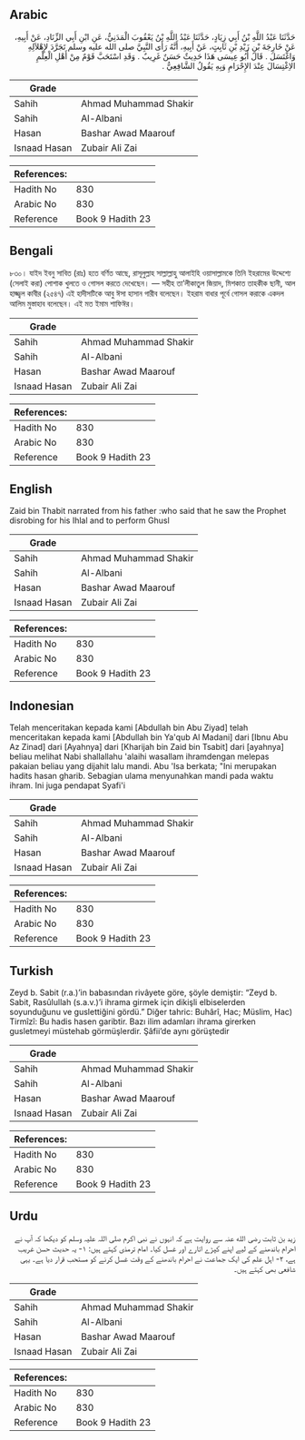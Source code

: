 ## Arabic


<div dir="rtl" lang="ar" style={{fontSize:'larger',backgroundColor:'#f8f9fa',padding:20}}>
حَدَّثَنَا عَبْدُ اللَّهِ بْنُ أَبِي زِيَادٍ، حَدَّثَنَا عَبْدُ اللَّهِ بْنُ يَعْقُوبَ الْمَدَنِيُّ، عَنِ ابْنِ أَبِي الزِّنَادِ، عَنْ أَبِيهِ، عَنْ خَارِجَةَ بْنِ زَيْدِ بْنِ ثَابِتٍ، عَنْ أَبِيهِ، أَنَّهُ رَأَى النَّبِيَّ صلى الله عليه وسلم تَجَرَّدَ لإِهْلاَلِهِ وَاغْتَسَلَ ‏.‏ قَالَ أَبُو عِيسَى هَذَا حَدِيثٌ حَسَنٌ غَرِيبٌ ‏.‏ وَقَدِ اسْتَحَبَّ قَوْمٌ مِنْ أَهْلِ الْعِلْمِ الاِغْتِسَالَ عِنْدَ الإِحْرَامِ وَبِهِ يَقُولُ الشَّافِعِيُّ ‏.‏
</div>
<div style={{backgroundColor:'#f8f9fa',padding:20, marginBottom: 10}}><table> <thead> <tr> <th>Grade</th> <th></th> </tr> </thead> <tbody> <tr><td>Sahih</td><td>Ahmad Muhammad Shakir</td></tr><tr><td>Sahih</td><td>Al-Albani</td></tr><tr><td>Hasan</td><td>Bashar Awad Maarouf</td></tr><tr><td>Isnaad Hasan</td><td>Zubair Ali Zai</td></tr></tbody></table><table> <thead> <tr> <th>References:</th> <th></th> </tr> </thead> <tbody><tr><td>Hadith No</td><td>830</td></tr><tr><td>Arabic No</td><td>830</td></tr><tr><td>Reference</td><td>Book 9 Hadith 23</td></tr></tbody></table></div>

## Bengali


<div dir="ltr" lang="bn" style={{fontSize:'larger',backgroundColor:'#f8f9fa',padding:20}}>
৮৩০। যাইদ ইবনু সাবিত (রাঃ) হতে বর্ণিত আছে, রাসূলুল্লাহ সাল্লাল্লাহু আলাইহি ওয়াসাল্লামকে তিনি ইহরামের উদ্দেশ্যে (সেলাই করা) পোশাক খুলতে ও গোসল করতে দেখেছেন। — সহীহ তা’লীকাতুল জিয়াদ, মিশকাত তাহকীক ছানী, আল হাজ্জ্বল কাবীর (২৫৪৭) এই হাদীসটিকে আবু ঈসা হাসান গারীব বলেছেন। ইহরাম বাধার পূর্বে গোসল করাকে একদল আলিম মুস্তাহাব বলেছেন। এই মত ইমাম শাফিঈর।
</div>
<div style={{backgroundColor:'#f8f9fa',padding:20, marginBottom: 10}}><table> <thead> <tr> <th>Grade</th> <th></th> </tr> </thead> <tbody> <tr><td>Sahih</td><td>Ahmad Muhammad Shakir</td></tr><tr><td>Sahih</td><td>Al-Albani</td></tr><tr><td>Hasan</td><td>Bashar Awad Maarouf</td></tr><tr><td>Isnaad Hasan</td><td>Zubair Ali Zai</td></tr></tbody></table><table> <thead> <tr> <th>References:</th> <th></th> </tr> </thead> <tbody><tr><td>Hadith No</td><td>830</td></tr><tr><td>Arabic No</td><td>830</td></tr><tr><td>Reference</td><td>Book 9 Hadith 23</td></tr></tbody></table></div>

## English


<div dir="ltr" lang="en" style={{fontSize:'larger',backgroundColor:'#f8f9fa',padding:20}}>
Zaid bin Thabit narrated from his father :who said that he saw the Prophet disrobing for his Ihlal and to perform Ghusl
</div>
<div style={{backgroundColor:'#f8f9fa',padding:20, marginBottom: 10}}><table> <thead> <tr> <th>Grade</th> <th></th> </tr> </thead> <tbody> <tr><td>Sahih</td><td>Ahmad Muhammad Shakir</td></tr><tr><td>Sahih</td><td>Al-Albani</td></tr><tr><td>Hasan</td><td>Bashar Awad Maarouf</td></tr><tr><td>Isnaad Hasan</td><td>Zubair Ali Zai</td></tr></tbody></table><table> <thead> <tr> <th>References:</th> <th></th> </tr> </thead> <tbody><tr><td>Hadith No</td><td>830</td></tr><tr><td>Arabic No</td><td>830</td></tr><tr><td>Reference</td><td>Book 9 Hadith 23</td></tr></tbody></table></div>

## Indonesian


<div dir="ltr" lang="id" style={{fontSize:'larger',backgroundColor:'#f8f9fa',padding:20}}>
Telah menceritakan kepada kami [Abdullah bin Abu Ziyad] telah menceritakan kepada kami [Abdullah bin Ya'qub Al Madani] dari [Ibnu Abu Az Zinad] dari [Ayahnya] dari [Kharijah bin Zaid bin Tsabit] dari [ayahnya] beliau melihat Nabi shallallahu 'alaihi wasallam ihramdengan melepas pakaian beliau yang dijahit lalu mandi. Abu 'Isa berkata; "Ini merupakan hadits hasan gharib. Sebagian ulama menyunahkan mandi pada waktu ihram. Ini juga pendapat Syafi'i
</div>
<div style={{backgroundColor:'#f8f9fa',padding:20, marginBottom: 10}}><table> <thead> <tr> <th>Grade</th> <th></th> </tr> </thead> <tbody> <tr><td>Sahih</td><td>Ahmad Muhammad Shakir</td></tr><tr><td>Sahih</td><td>Al-Albani</td></tr><tr><td>Hasan</td><td>Bashar Awad Maarouf</td></tr><tr><td>Isnaad Hasan</td><td>Zubair Ali Zai</td></tr></tbody></table><table> <thead> <tr> <th>References:</th> <th></th> </tr> </thead> <tbody><tr><td>Hadith No</td><td>830</td></tr><tr><td>Arabic No</td><td>830</td></tr><tr><td>Reference</td><td>Book 9 Hadith 23</td></tr></tbody></table></div>

## Turkish


<div dir="ltr" lang="tr" style={{fontSize:'larger',backgroundColor:'#f8f9fa',padding:20}}>
Zeyd b. Sabit (r.a.)’in babasından rivâyete göre, şöyle demiştir: “Zeyd b. Sabit, Rasûlullah (s.a.v.)’i ihrama girmek için dikişli elbiselerden soyunduğunu ve guslettiğini gördü.” Diğer tahric: Buhârî, Hac; Müslim, Hac) Tirmîzî: Bu hadis hasen garibtir. Bazı ilim adamları ihrama girerken gusletmeyi müstehab görmüşlerdir. Şâfii’de aynı görüştedir
</div>
<div style={{backgroundColor:'#f8f9fa',padding:20, marginBottom: 10}}><table> <thead> <tr> <th>Grade</th> <th></th> </tr> </thead> <tbody> <tr><td>Sahih</td><td>Ahmad Muhammad Shakir</td></tr><tr><td>Sahih</td><td>Al-Albani</td></tr><tr><td>Hasan</td><td>Bashar Awad Maarouf</td></tr><tr><td>Isnaad Hasan</td><td>Zubair Ali Zai</td></tr></tbody></table><table> <thead> <tr> <th>References:</th> <th></th> </tr> </thead> <tbody><tr><td>Hadith No</td><td>830</td></tr><tr><td>Arabic No</td><td>830</td></tr><tr><td>Reference</td><td>Book 9 Hadith 23</td></tr></tbody></table></div>

## Urdu


<div dir="rtl" lang="ur" style={{fontSize:'larger',backgroundColor:'#f8f9fa',padding:20}}>
زید بن ثابت رضی الله عنہ سے روایت ہے کہ انہوں نے نبی اکرم صلی اللہ علیہ وسلم کو دیکھا کہ آپ نے احرام باندھنے کے لیے اپنے کپڑے اتارے اور غسل کیا۔ امام ترمذی کہتے ہیں: ۱- یہ حدیث حسن غریب ہے، ۲- اہل علم کی ایک جماعت نے احرام باندھنے کے وقت غسل کرنے کو مستحب قرار دیا ہے۔ یہی شافعی بھی کہتے ہیں۔
</div>
<div style={{backgroundColor:'#f8f9fa',padding:20, marginBottom: 10}}><table> <thead> <tr> <th>Grade</th> <th></th> </tr> </thead> <tbody> <tr><td>Sahih</td><td>Ahmad Muhammad Shakir</td></tr><tr><td>Sahih</td><td>Al-Albani</td></tr><tr><td>Hasan</td><td>Bashar Awad Maarouf</td></tr><tr><td>Isnaad Hasan</td><td>Zubair Ali Zai</td></tr></tbody></table><table> <thead> <tr> <th>References:</th> <th></th> </tr> </thead> <tbody><tr><td>Hadith No</td><td>830</td></tr><tr><td>Arabic No</td><td>830</td></tr><tr><td>Reference</td><td>Book 9 Hadith 23</td></tr></tbody></table></div>